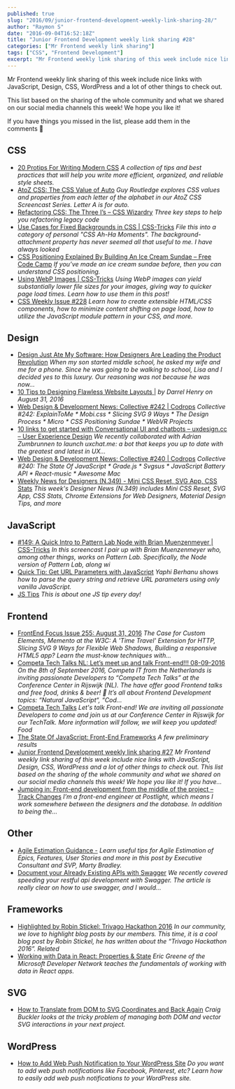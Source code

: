 ```yaml
---
published: true
slug: "2016/09/junior-frontend-development-weekly-link-sharing-28/"
author: "Raymon S"
date: "2016-09-04T16:52:18Z"
title: "Junior Frontend Development weekly link sharing #28"
categories: ["Mr Frontend weekly link sharing"]
tags: ["CSS", "Frontend Development"]
excerpt: "Mr Frontend weekly link sharing of this week include nice links with JavaScript, Design, CSS, WordP..."
---
```


Mr Frontend weekly link sharing of this week include nice links with JavaScript, Design, CSS, WordPress and a lot of other things to check out.

This list based on the sharing of the whole community and what we shared on our social media channels this week! We hope you like it!

If you have things you missed in the list, please add them in the comments 🙂

## CSS

* [20 Protips For Writing Modern CSS](http://buff.ly/2bLoebz "20 Protips For Writing Modern CSS") _A collection of tips and best practices that will help you write more efficient, organized, and reliable style sheets._
* [AtoZ CSS: The CSS Value of Auto](http://buff.ly/2bF7y4V "AtoZ CSS: The CSS Value of Auto") _Guy Routledge explores CSS values and properties from each letter of the alphabet in our AtoZ CSS Screencast Series. Letter A is for auto._
* [Refactoring CSS: The Three I’s – CSS Wizardry](http://buff.ly/2bDmnbH "Refactoring CSS: The Three I’s – CSS Wizardry") _Three key steps to help you refactoring legacy code_
* [Use Cases for Fixed Backgrounds in CSS | CSS-Tricks](http://buff.ly/2bLmy5l "Use Cases for Fixed Backgrounds in CSS | CSS-Tricks") _File this into a category of personal "CSS Ah-Ha Moments". The background-attachment property has never seemed all that useful to me. I have always looked_
* [CSS Positioning Explained By Building An Ice Cream Sundae – Free Code Camp](http://buff.ly/2c2g1Ba "CSS Positioning Explained By Building An Ice Cream Sundae – Free Code Camp") _If you’ve made an ice cream sundae before, then you can understand CSS positioning._
* [Using WebP Images | CSS-Tricks](http://buff.ly/2c1EABg "Using WebP Images | CSS-Tricks") _Using WebP images can yield substantially lower file sizes for your images, giving way to quicker page load times. Learn how to use them in this post!_
* [CSS Weekly Issue #228](http://buff.ly/2c1cgyl "Issue #228") _Learn how to create extensible HTML/CSS components, how to minimize content shifting on page load, how to utilize the JavaScript module pattern in your CSS, and more._

## Design

* [Design Just Ate My Software: How Designers Are Leading the Product Revolution](http://buff.ly/2c36Pxm "Design Just Ate My Software: How Designers Are Leading the Product Revolution") _When my son started middle school, he asked my wife and me for a phone. Since he was going to be walking to school, Lisa and I decided yes to this luxury. Our reasoning was not because he was now…_
* [10 Tips to Designing Flawless Website Layouts |](http://buff.ly/2bMBcY8 "10 Tips to Designing Flawless Website Layouts |") _by Darrel Henry on August 31, 2016_
* [Web Design & Development News: Collective #242 | Codrops](http://buff.ly/2bXWByF "Web Design & Development News: Collective #242 | Codrops") _Collective #242: ExplainToMe * Mobi.css * Slicing SVG 9 Ways * The Design Process * Micro * CSS Positioning Sundae * WebVR Projects_
* [10 links to get started with Conversational UI and chatbots – uxdesign.cc – User Experience Design](http://buff.ly/2bOl4ae "10 links to get started with Conversational UI and chatbots – uxdesign.cc – User Experience Design") _We recently collaborated with Adrian Zumbrunnen to launch uxchat.me: a bot that keeps you up to date with the greatest and latest in UX…_
* [Web Design & Development News: Collective #240 | Codrops](http://buff.ly/2c2JjiT "Web Design & Development News: Collective #240 | Codrops") _Collective #240: The State Of JavaScript * Grade.js * Svgsus * JavaScript Battery API * React-music * Awesome Mac_
* [Weekly News for Designers (N.349) - Mini CSS Reset, SVG App, CSS Stats](http://buff.ly/2bLuHUu "Weekly News for Designers (N.349) - Mini CSS Reset, SVG App, CSS Stats") _This week's Designer News (N.349) includes Mini CSS Reset, SVG App, CSS Stats, Chrome Extensions for Web Designers, Material Design Tips, and more_

## JavaScript

* [#149: A Quick Intro to Pattern Lab Node with Brian Muenzenmeyer | CSS-Tricks](http://buff.ly/2bGpvnb "#149: A Quick Intro to Pattern Lab Node with Brian Muenzenmeyer | CSS-Tricks") _In this screencast I pair up with Brian Muenzenmeyer who, among other things, works on Pattern Lab. Specifically, the Node version of Pattern Lab, along wi_
* [Quick Tip: Get URL Parameters with JavaScript](http://buff.ly/2bECEP2 "Quick Tip: Get URL Parameters with JavaScript") _Yaphi Berhanu shows how to parse the query string and retrieve URL parameters using only vanilla JavaScript._
* [JS Tips](http://buff.ly/2bWblwC "JS Tips") _This is about one JS tip every day!_

## Frontend

* [FrontEnd Focus Issue 255: August 31, 2016](http://buff.ly/2bF3Mxw "FrontEnd Focus Issue 255: August 31, 2016") _The Case for Custom Elements, Memento at the W3C: A 'Time Travel' Extension for HTTP, Slicing SVG 9 Ways for Flexible Web Shadows, Building a responsive HTML5 app? Learn the must-know techniques with…_
* [Competa Tech Talks NL: Let’s meet up and talk Front-end!!! 08-09-2016](https://mrfrontend.org/2016/08/competa-tech-talks-nl-lets-meet-talk-front-end-08-09-2016/ "Competa Tech Talks NL: Let’s meet up and talk Front-end!!! 08-09-2016") _On the 8th of September 2016, Competa IT from the Netherlands is inviting passionate Developers to “Competa Tech Talks” at the Conference Center in Rijswijk (NL). The have offer good Frontend talks and free food, drinks & beer! 🙂 It’s all about Frontend Development topics: “Natural JavaScript“, “Cod..._
* [Competa Tech Talks](http://buff.ly/2bTHDLb "Competa Tech Talks") _Let's talk Front-end! We are inviting all passionate Developers to come and join us at our Conference Center in Rijswijk for our TechTalk. More information will follow, we will keep you updated! Food_
* [The State Of JavaScript: Front-End Frameworks](http://buff.ly/2bpBZMZ "The State Of JavaScript: Front-End Frameworks") _A few preliminary results_
* [Junior Frontend Development weekly link sharing #27](https://mrfrontend.org/2016/08/junior-frontend-development-weekly-link-sharing-27/ "Junior Frontend Development weekly link sharing #27") _Mr Frontend weekly link sharing of this week include nice links with JavaScript, Design, CSS, WordPress and a lot of other things to check out. This list based on the sharing of the whole community and what we shared on our social media channels this week! We hope you like it! If you have..._
* [Jumping in: Front-end development from the middle of the project – Track Changes](http://buff.ly/2bqCrPx "Jumping in: Front-end development from the middle of the project – Track Changes") _I’m a front-end engineer at Postlight, which means I work somewhere between the designers and the database. In addition to being the…_

## Other

* [Agile Estimation Guidance -](http://buff.ly/2bK0lTq "Agile Estimation Guidance -") _Learn useful tips for Agile Estimation of Epics, Features, User Stories and more in this post by Executive Consultant and SVP, Marty Bradley._
* [Document your Already Existing APIs with Swagger](http://buff.ly/2clAk0D "Document your Already Existing APIs with Swagger") _We recently covered speeding your restful api development with Swagger. The article is really clear on how to use swagger, and I would..._

## Frameworks

* [Highlighted by Robin Stickel: Trivago Hackathon 2016](https://mrfrontend.org/2016/09/highlighted-robin-stickel-trivago-hackathon-2016/ "Highlighted by Robin Stickel: Trivago Hackathon 2016") _In our community, we love to highlight blog posts by our members. This time, it is a cool blog post by Robin Stickel, he has written about the “Trivago Hackathon 2016”. Related_
* [Working with Data in React: Properties & State](http://buff.ly/2bLIoTb "Working with Data in React: Properties & State") _Eric Greene of the Microsoft Developer Network teaches the fundamentals of working with data in React apps._

## SVG

* [How to Translate from DOM to SVG Coordinates and Back Again](http://buff.ly/2bJZ1jh "How to Translate from DOM to SVG Coordinates and Back Again") _Craig Buckler looks at the tricky problem of managing both DOM and vector SVG interactions in your next project._

## WordPress

* [How to Add Web Push Notification to Your WordPress Site](http://buff.ly/2c1Ek54 "How to Add Web Push Notification to Your WordPress Site") _Do you want to add web push notifications like Facebook, Pinterest, etc? Learn how to easily add web push notifications to your WordPress site._